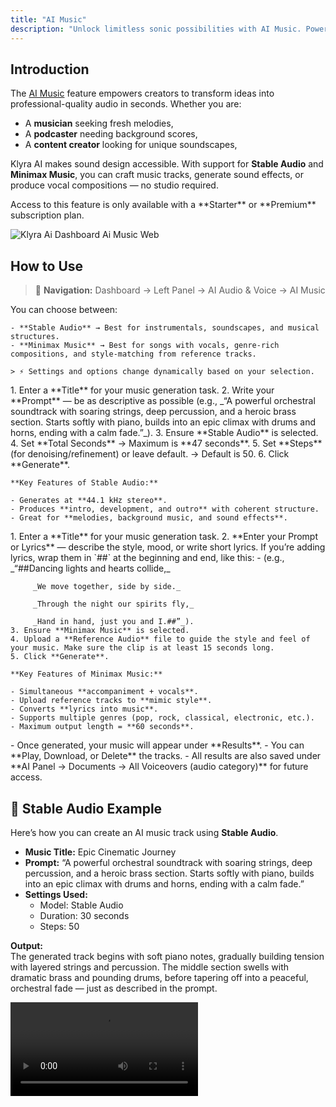 ```yaml
---
title: "AI Music"
description: "Unlock limitless sonic possibilities with AI Music. Powered by cutting-edge models like Stable Audio and Minimax Music, you can create tracks, immersive soundscapes, and even songs with vocals — all from a simple prompt."
---
```


## Introduction

The [AI Music](https://klyra.ai/page/ai-music-generator) feature empowers creators to transform ideas into professional-quality audio in seconds. Whether you are:

- A **musician** seeking fresh melodies,
- A **podcaster** needing background scores,
- A **content creator** looking for unique soundscapes,

Klyra AI makes sound design accessible. With support for **Stable Audio** and **Minimax Music**, you can craft music tracks, generate sound effects, or produce vocal compositions — no studio required.

<Warning>
  Access to this feature is only available with a **Starter** or **Premium** subscription plan.
</Warning>

<img
  src="/images/klyra-ai-dashboard-ai-music.webp"
  alt="Klyra Ai Dashboard Ai Music Web"
  class="border rounded-lg shadow-md"
/>

## How to Use

> 🔎 **Navigation:** Dashboard → Left Panel → AI Audio & Voice → AI Music

<Steps>
  <Step title="Select Your Model">
    You can choose between:

    - **Stable Audio** → Best for instrumentals, soundscapes, and musical structures.
    - **Minimax Music** → Best for songs with vocals, genre-rich compositions, and style-matching from reference tracks.

    > ⚡ Settings and options change dynamically based on your selection.
  </Step>
  <Step title="Using Stable Audio">
    1. Enter a **Title** for your music generation task.
    2. Write your **Prompt** — be as descriptive as possible (e.g., _“A powerful orchestral soundtrack with soaring strings, deep percussion, and a heroic brass section. Starts softly with piano, builds into an epic climax with drums and horns, ending with a calm fade.”_).
    3. Ensure **Stable Audio** is selected.
    4. Set **Total Seconds** → Maximum is **47 seconds**.
    5. Set **Steps** (for denoising/refinement) or leave default. → Default is 50.
    6. Click **Generate**.

    **Key Features of Stable Audio:**

    - Generates at **44.1 kHz stereo**.
    - Produces **intro, development, and outro** with coherent structure.
    - Great for **melodies, background music, and sound effects**.
  </Step>
  <Step title="Using Minimax Music">
    1. Enter a **Title** for your music generation task.
    2. **Enter your Prompt or Lyrics** — describe the style, mood, or write short lyrics. If you’re adding lyrics, wrap them in `##` at the beginning and end, like this:
       - (e.g., _“##Dancing lights and hearts collide,_

         _We move together, side by side._

         _Through the night our spirits fly,_

         _Hand in hand, just you and I.##”_).
    3. Ensure **Minimax Music** is selected.
    4. Upload a **Reference Audio** file to guide the style and feel of your music. Make sure the clip is at least 15 seconds long.
    5. Click **Generate**.

    **Key Features of Minimax Music:**

    - Simultaneous **accompaniment + vocals**.
    - Upload reference tracks to **mimic style**.
    - Converts **lyrics into music**.
    - Supports multiple genres (pop, rock, classical, electronic, etc.).
    - Maximum output length = **60 seconds**.
  </Step>
  <Step title="Access Your Results">
    - Once generated, your music will appear under **Results**.
    - You can **Play, Download, or Delete** the tracks.
    - All results are also saved under **AI Panel → Documents → All Voiceovers (audio category)** for future access.
  </Step>
</Steps>

## 🎵 Stable Audio Example

Here’s how you can create an AI music track using **Stable Audio**.

- **Music Title:** Epic Cinematic Journey
- **Prompt:** “A powerful orchestral soundtrack with soaring strings, deep percussion, and a heroic brass section. Starts softly with piano, builds into an epic climax with drums and horns, ending with a calm fade.”
- **Settings Used:**
  - Model: Stable Audio
  - Duration: 30 seconds
  - Steps: 50

**Output:**\
The generated track begins with soft piano notes, gradually building tension with layered strings and percussion. The middle section swells with dramatic brass and pounding drums, before tapering off into a peaceful, orchestral fade — just as described in the prompt.

<video controls className="w-full max-w-md rounded-xl" src="https://klyra.ai/storage/video/epic-cinematic-journey.mp4" />

## 🎵 Minimax Music Example

Here’s how you can create an AI music track using **Minimax Music**.

- **Music Title:** Dancing Lights
- **Reference Audio:** reference-audio-sample.mp3 (≥15s, with music + vocals)

  Reference Audio

  <video controls className="w-full max-w-md rounded-xl" src="https://klyra.ai/storage/video/reference-audio-sample.mp4" />
- **Prompt (Lyrics):**

  ##Dancing lights and hearts collide,

  We move together, side by side.

  Through the night our spirits fly,

  Hand in hand, just you and I.##
- **Settings Used:**
  - Model: Minimax Music
  - Prompt contains short lyrics wrapped in `##`
  - Reference audio guides style and tone

**Output:**\
The generated track blends the melodic patterns of the reference audio with the new lyrics. Bright synth layers and a driving beat highlight the “dancing lights” theme, while vocal melodies interpret the provided lines. The result is a catchy, uplifting electronic track that captures the feeling of togetherness and motion described in the lyrics.

<video controls className="w-full max-w-md rounded-xl" src="https://klyra.ai/storage/video/klyra-ai-music-dancing-lights.mp4" />

### 💡 Tips

- **Be descriptive** in your prompts — include genre, instruments, mood, and tempo.
- **Use Stable Audio** for instrumental or cinematic music.
- **Use Minimax Music** when you want full songs with vocals.
- **Experiment with reference tracks** in Minimax to achieve stylistic accuracy.
- **Keep duration in mind** — 47s (Stable Audio) vs. 60s (Minimax).
- **Save and organize** results into workbooks for specific projects (podcasts, campaigns, etc.).

---

### 📌 Example Use Cases

- **Content Creators** → Generate background scores for YouTube videos or Instagram reels.
- **Podcasters** → Create unique intro/outro music or ambient loops.
- **Musicians** → Experiment with new melodies, chord progressions, or song drafts.
- **Marketers** → Produce catchy jingles or short branded tracks for ad campaigns.
- **Game Developers** → Generate atmospheric soundscapes for game environments.
- **Educators** → Create engaging audio cues or teaching songs for learning modules.